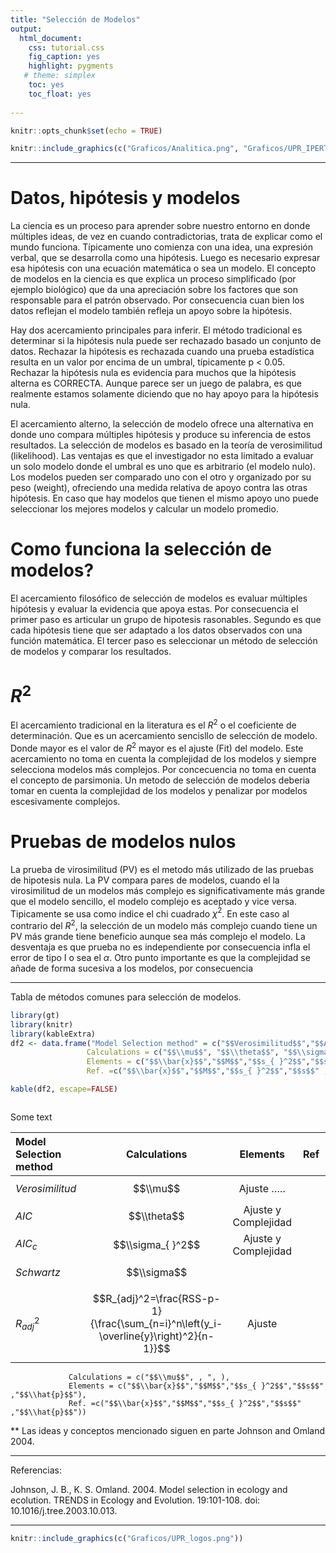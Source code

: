 ```yaml
---
title: "Selección de Modelos"
output:
  html_document:
    css: tutorial.css
    fig_caption: yes
    highlight: pygments
   # theme: simplex
    toc: yes
    toc_float: yes
    
---
```

<style>
.list-group-item.active, .list-group-item.active:focus, .list-group-item.active:hover {
    background-color: #437d66;
}
</style>
```r
knitr::opts_chunk$set(echo = TRUE)

```

```r
knitr::include_graphics(c("Graficos/Analitica.png", "Graficos/UPR_IPERT_logo.png"))
```

***
# Datos, hipótesis y modelos

La ciencia es un proceso para aprender sobre nuestro entorno en donde múltiples ideas, de vez en cuando contradictorias, trata de explicar como el mundo funciona. Típicamente uno comienza con una idea, una expresión verbal, que se desarrolla como una hipótesis. Luego es necesario expresar esa hipótesis con una ecuación matemática o sea un modelo.  El concepto de modelos en la ciencia es que explica un proceso simplificado (por ejemplo biológico) que da una apreciación sobre los factores que son responsable para el patrón observado. Por consecuencia cuan bien los datos reflejan el modelo también refleja un apoyo sobre la hipótesis.    

Hay dos acercamiento principales para inferir. El método tradicional es determinar si la hipótesis nula puede ser rechazado basado un conjunto de datos. Rechazar la hipótesis es rechazada cuando una prueba estadística resulta en un valor por encima de un umbral, típicamente p < 0.05.  Rechazar la hipótesis nula es evidencia para muchos que la hipótesis alterna es CORRECTA.  Aunque parece ser un juego de palabra, es que realmente estamos solamente diciendo que no hay apoyo para la hipótesis nula.   

El acercamiento alterno, la selección de modelo ofrece una alternativa en donde uno compara múltiples hipótesis y produce su inferencia de estos resultados.  La selección de modelos es basado en la teoría de verosimilitud (likelihood).  Las ventajas es que el investigador no esta limitado a evaluar un solo modelo donde el umbral es uno que es arbitrario (el modelo nulo).  Los modelos pueden ser comparado uno con el otro y organizado por su peso (weight), ofreciendo una medida relativa de apoyo contra las otras hipótesis. En caso que hay modelos que tienen el mismo apoyo uno puede seleccionar los mejores modelos y calcular un modelo promedio. 


# Como funciona la selección de modelos?

El acercamiento filosófico de selección de modelos es evaluar múltiples hipótesis y evaluar la evidencia que apoya estas. Por consecuencia el primer paso es articular un grupo de hipotesis rasonables. Segundo es que cada hipótesis tiene que ser adaptado a los datos observados con una función matemática. El tercer paso es seleccionar un método de selección de modelos y comparar los resultados. 

# $R^2$

El acercamiento tradicional en la literatura es el $R^2$ o el coeficiente de determinación. Que es un acercamiento sencisllo de selección de modelo. Donde mayor es el valor de $R^2$ mayor es el ajuste (Fit) del modelo.  Este acercamiento no toma en cuenta la complejidad de los modelos y siempre selecciona modelos más complejos. Por concecuencia no toma en cuenta el concepto de parsimonia. Un metodo de selección de modelos deberia tomar en cuenta la complejidad de los modelos y penalizar por modelos escesivamente complejos.    

# Pruebas de modelos nulos

La prueba de virosimilitud (PV) es el metodo más utilizado de las pruebas de hipotesis nula. La PV compara pares de modelos, cuando el la virosimilitud de un modelos más complejo es significativamente más grande que el modelo sencillo, el modelo complejo es aceptado y vice versa. Tipicamente se usa como indice el chi cuadrado $\chi^2$.  En este caso al contrario del $R^2$, la selección de un modelo más complejo cuando tiene un PV más grande tiene beneficio aunque sea más complejo el modelo. La desventaja es que prueba no es independiente por consecuencia infla el error de tipo I o sea el $\alpha$.   Otro punto importante es que la complejidad se añade de forma sucesiva a los modelos, por consecuencia  



***

Tabla de métodos comunes para selección de modelos.

```r
library(gt)
library(knitr)
library(kableExtra)
df2 <- data.frame("Model Selection method" = c("$$Verosimilitud$$","$$AIC$$", "$$AIC_c$$", "$$Schwartz$$", "$$R_{ }^2$$"),
                 Calculations = c("$$\\mu$$", "$$\\theta$$", "$$\\sigma_{ }^2$$","$$\\sigma$$", "$$\\hat{p}$$"),
                 Elements = c("$$\\bar{x}$$","$$M$$","$$s_{ }^2$$","$$s$$" ,"$$\\hat{p}$$"),
                 Ref. =c("$$\\bar{x}$$","$$M$$","$$s_{ }^2$$","$$s$$" ,"$$\\hat{p}$$"))

```


```r
kable(df2, escape=FALSE)



```

Some text

\begin{center}
\captionof{table}{Transformations Associated with the Johnson System}
\begin{tabular}{|l|l|l|l|}
\hline
Johnson Family & Transformation & Parameter Conditions & X Condition \\ \hline
$S_B$ & $Z=\gamma + \eta ln(\frac {X - \epsilon} {\lambda + \epsilon - X})$ & $\eta, \lambda >0, -\infty < \gamma, \epsilon < \infty$ & $\epsilon < X < \epsilon + \lambda$ \\ \hline
$S_L$ & $Z=\gamma + \eta ln(X - \epsilon)$ & $\eta >0, -\infty < \gamma, \epsilon < \infty$ & $X > \epsilon$ \\ \hline
$S_U$ & $Z=\gamma + \eta \sinh^{-1}(\frac {X - \epsilon} {\lambda})$ & $\eta, \lambda >0, -\infty < \gamma, \epsilon < \infty$ & $-\infty < X < \infty$ \\ \hline
\end{tabular}
\end{center}


|Model Selection method| Calculations | Elements | Ref |
|:-----------------------|:-------------:|:----------:|:---------:|
|$Verosimilitud$|$$\\mu$$|Ajuste  .....| 
|$AIC$ | $$\\theta$$|Ajuste y Complejidad
|$AIC_c$| $$\\sigma_{ }^2$$|Ajuste y Complejidad
|$Schwartz$|$$\\sigma$$|
|$R_{adj}^2$|$$R_{adj}^2=\frac{RSS-p-1}{\frac{\sum_{n=i}^n\left(y_i-\overline{y}\right)^2}{n-1}}$$|Ajuste| 


                 Calculations = c("$$\\mu$$", , ", ),
                 Elements = c("$$\\bar{x}$$","$$M$$","$$s_{ }^2$$","$$s$$" ,"$$\\hat{p}$$"),
                 Ref. =c("$$\\bar{x}$$","$$M$$","$$s_{ }^2$$","$$s$$" ,"$$\\hat{p}$$"))




** Las ideas y conceptos mencionado siguen en parte Johnson and Omland 2004.  






***
Referencias:

Johnson, J. B., K. S. Omland. 2004. Model selection in ecology and ecolution. TRENDS in Ecology and Evolution. 19:101-108. doi: 10.1016/j.tree.2003.10.013. 


***

```r
knitr::include_graphics(c("Graficos/UPR_logos.png"))
```